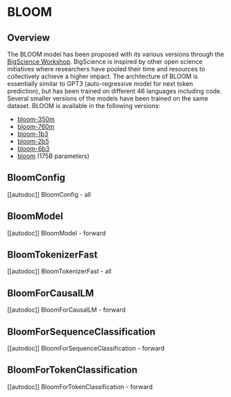 <!--Copyright 2022 The HuggingFace Team. All rights reserved.

Licensed under the Apache License, Version 2.0 (the "License"); you may not use this file except in compliance with
the License. You may obtain a copy of the License at

http://www.apache.org/licenses/LICENSE-2.0

Unless required by applicable law or agreed to in writing, software distributed under the License is distributed on
an "AS IS" BASIS, WITHOUT WARRANTIES OR CONDITIONS OF ANY KIND, either express or implied. See the License for the
specific language governing permissions and limitations under the License.
-->

# BLOOM

## Overview

The BLOOM model has been proposed with its various versions through the [BigScience Workshop](https://bigscience.huggingface.co/). BigScience is inspired by other open science initiatives where researchers have pooled their time and resources to collectively achieve a higher impact.
The architecture of BLOOM is essentially similar to GPT3 (auto-regressive model for next token prediction), but has been trained on different 46 languages including code.
Several smaller versions of the models have been trained on the same dataset. BLOOM is available in the following versions:

- [bloom-350m](https://huggingface.co/bigscience/bloom-350m)
- [bloom-760m](https://huggingface.co/bigscience/bloom-760m)
- [bloom-1b3](https://huggingface.co/bigscience/bloom-1b3)
- [bloom-2b5](https://huggingface.co/bigscience/bloom-2b5)
- [bloom-6b3](https://huggingface.co/bigscience/bloom-6b3)
- [bloom](https://huggingface.co/bigscience/bloom) (175B parameters)


## BloomConfig

[[autodoc]] BloomConfig
    - all

## BloomModel

[[autodoc]] BloomModel
    - forward

## BloomTokenizerFast

[[autodoc]] BloomTokenizerFast
    - all

## BloomForCausalLM

[[autodoc]] BloomForCausalLM
    - forward

## BloomForSequenceClassification

[[autodoc]] BloomForSequenceClassification
    - forward

## BloomForTokenClassification

[[autodoc]] BloomForTokenClassification
    - forward